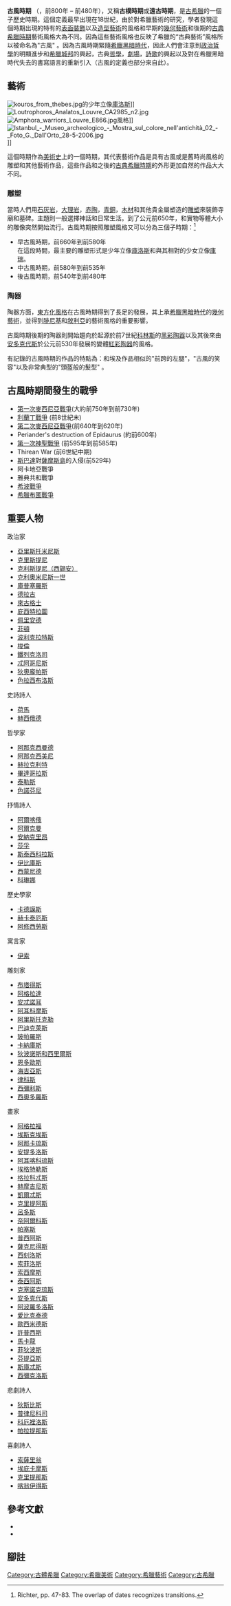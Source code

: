 {{希腊历史}}
'''古風時期''' （{{lang-en|Archaic Greece}}，前800年 – 前480年），又稱'''古樸時期'''或'''遠古時期'''，是[[古希臘|古希臘]]的一個子歷史時期。這個定義最早出現在18世紀，由於對希臘藝術的研究，學者發現這個時期出現的特有的[[裝飾藝術|表面裝飾]]以及[[造型藝術|造型藝術]]的風格和早期的[[幾何藝術|幾何藝術]]和後期的[[古典希臘時期|古典希臘時期]]藝術風格大為不同。因為這些藝術風格也反映了希臘的“古典藝術”風格所以被命名為"古風" 。因為古風時期緊隨[[希臘黑暗時代|希臘黑暗時代]]，因此人們會注意到[[政治哲學|政治哲學]]的明顯進步和[[希臘城邦|希臘城邦]]的興起，古典[[哲學|哲學]]，[[劇場_(藝術)|劇場]]，[[詩歌|詩歌]]的興起以及對在希臘黑暗時代失去的書寫語言的重新引入（古風的定義也部分來自此）。

==藝術==
[[Image:kouros_from_thebes.jpg|thumb]]的少年立像[[庫洛斯|庫洛斯]]]]
[[Image:Loutrophoros_Analatos_Louvre_CA2985_n2.jpg|thumb]]
[[Image:Amphora_warriors_Louvre_E866.jpg|thumb]]風格]]
[[Image:Istanbul_-_Museo_archeologico_-_Mostra_sul_colore_nell'antichità_02_-_Foto_G._Dall'Orto_28-5-2006.jpg|thumb]]]]

這個時期作為[[美術史|美術史]]上的一個時期，其代表藝術作品是具有古風或是舊時尚風格的雕塑和其他藝術作品，這些作品和之後的[[古典希臘時期|古典希臘時期]]的外形更加自然的作品大大不同。

===雕塑===
當時人們用[[石灰岩|石灰岩]]，[[大理岩|大理岩]]，[[赤陶|赤陶]]，[[青銅|青銅]]，[[木材|木材]]和其他貴金屬塑造的[[雕塑|雕塑]]來裝飾寺廟和墓碑。主題則一般選擇神話和日常生活。到了公元前650年，和實物等體大小的雕像突然開始流行。古風時期按照雕塑風格又可以分為三個子時期：<ref>Richter, pp. 47-83. The overlap of dates recognizes transitions.</ref>
* 早古風時期，前660年到前580年<br>在這段時間，最主要的雕塑形式是少年立像[[庫洛斯|庫洛斯]]和與其相對的少女立像[[庫瑞|庫瑞]]。
* 中古風時期，前580年到前535年
* 後古風時期，前540年到前480年

===陶器===
陶器方面，[[東方化時期|東方化風格]]在古風時期得到了長足的發展，其上承[[希臘黑暗時代|希臘黑暗時代]]的[[幾何藝術|幾何藝術]]，並得到[[腓尼基|腓尼基]]和[[敘利亞|敘利亞]]的藝術風格的重要影響。

古風時期後期的陶器則開始趨向於起源於前7世紀[[科林斯|科林斯]]的[[黑彩陶器|黑彩陶器]]以及其後來由[[安多克代斯|安多克代斯]]於公元前530年發展的變體[[紅彩陶器|紅彩陶器]]的風格。

有記錄的古風時期的作品的特點為：和埃及作品相似的"前跨的左腿"，"古風的笑容"以及非常典型的"頭盔般的髮型" 。

==古風時期間發生的戰爭==
* [[第一次麥西尼亞戰爭|第一次麥西尼亞戰爭]](大約前750年到前730年)
* [[利蘭丁戰爭|利蘭丁戰爭]] (前8世紀末)
* [[第二次麥西尼亞戰爭|第二次麥西尼亞戰爭]](前640年到620年)
* Periander's destruction of Epidaurus (約前600年)
* [[第一次神聖戰爭|第一次神聖戰爭]] (前595年到前585年)
* Thirean War (前6世紀中期)
* [[斯巴達|斯巴達]]對[[薩摩斯島|薩摩斯島]]的入侵(前529年)
* 阿卡地亞戰爭
* 雅典共和戰爭
* [[希波戰爭|希波戰爭]]
* [[希臘布匿戰爭|希臘布匿戰爭]]

{{clear}}

==重要人物==
{{colbegin|colwidth=20em}}
;政治家
* [[亞里斯托米尼斯|亞里斯托米尼斯]]
* [[克里斯提尼|克里斯提尼]]
* [[西錫安的克利斯提尼|克利斯提尼（西錫安）]]
* [[克利奧米尼斯一世|克利奧米尼斯一世]]
* [[庫普塞羅斯|庫普塞羅斯]]
* [[德拉古|德拉古]]
* [[來古格士|來古格士]]
* [[庇西特拉圖|庇西特拉圖]]
* [[佩里安德|佩里安德]]
* [[菲頓|菲頓]]
* [[波利克拉特斯|波利克拉特斯]]
* [[梭倫|梭倫]]
* [[鐵列克洛司|鐵列克洛司]]
* [[忒阿哥尼斯|忒阿哥尼斯]]
* [[斯巴達的狄奧龐帕斯|狄奧龐帕斯]]
* [[色拉西布洛斯|色拉西布洛斯]]

;史詩詩人
* [[荷馬|荷馬]]
* [[赫西俄德|赫西俄德]]

;哲學家
* [[阿那克西曼德|阿那克西曼德]]
* [[阿那克西美尼|阿那克西美尼]]
* [[赫拉克利特|赫拉克利特]]
* [[畢達哥拉斯|畢達哥拉斯]]
* [[泰勒斯|泰勒斯]]
* [[色諾芬尼|色諾芬尼]]

;抒情詩人
* [[米提林的阿爾喀俄|阿爾喀俄]]
* [[阿爾克曼|阿爾克曼]]
* [[安納克里昂|安納克里昂]]
* [[莎孚|莎孚]]
* [[斯泰西科拉斯|斯泰西科拉斯]]
* [[伊比庫斯|伊比庫斯]]
* [[西蒙尼德|西蒙尼德]]
* [[科琳娜_(抒情詩人)|科琳娜]]

;歷史學家
* [[米利都的卡德謨斯|卡德謨斯]]
* [[米利都的赫卡泰厄斯|赫卡泰厄斯]]
* [[阿修西勞斯|阿修西勞斯]]

;寓言家
* [[伊索|伊索]]

;雕刻家
* [[布塔得斯|布塔得斯]]
* [[阿格拉達|阿格拉達]]
* [[安忒諾耳|安忒諾耳]]
* [[阿耳科摩斯|阿耳科摩斯]]
* [[阿里斯托克勒|阿里斯托克勒]]
* [[馬格尼西亞的巴迪克萊斯|巴迪克萊斯]]
* [[玻帕羅斯|玻帕羅斯]]
* [[卡納庫斯|卡納庫斯]]
* [[狄波諾斯和西里爾斯|狄波諾斯和西里爾斯]]
* [[恩多歐斯|恩多歐斯]]
* [[雅典的海吉亞斯|海吉亞斯]]
* [[律科斯|律科斯]]
* [[西彌利斯|西彌利斯]]
* [[薩摩斯的西奧多羅斯|西奧多羅斯]]

;畫家
* [[阿格拉福|阿格拉福]]
* [[埃斯克埃斯|埃斯克埃斯]]
* [[阿那卡琉斯|阿那卡琉斯]]
* [[安提多洛斯|安提多洛斯]]
* [[阿耳喀科琉斯|阿耳喀科琉斯]]
* [[希墨拉的埃格特勒斯|埃格特勒斯]]
* [[格拉科忒斯|格拉科忒斯]]
* [[赫摩吉尼斯|赫摩吉尼斯]]
* [[凱爾忒斯|凱爾忒斯]]
* [[克里提阿斯|克里提阿斯]]
* [[呂多斯|呂多斯]]
* [[奈阿爾科斯|奈阿爾科斯]]
* [[帕塞斯|帕塞斯]]
* [[普西阿斯|普西阿斯]]
* [[薩克尼得斯|薩克尼得斯]]
* [[西刻洛斯|西刻洛斯]]
* [[索菲洛斯|索菲洛斯]]
* [[索西摩斯|索西摩斯]]
* [[泰西阿斯|泰西阿斯]]
* [[克塞諾克琉斯|克塞諾克琉斯]]
* [[安多克代斯|安多克代斯]]
* [[阿波羅多洛斯_(陶器畫家)|阿波羅多洛斯]]
* [[愛比克泰德|愛比克泰德]]
* [[歐西米德斯|歐西米德斯]]
* [[許普西斯|許普西斯]]
* [[馬卡龍|馬卡龍]]
* [[菲狄波斯|菲狄波斯]]
* [[芬提亞斯|芬提亞斯]]
* [[斯庫忒斯|斯庫忒斯]]
* [[西彌克洛斯|西彌克洛斯]]

;悲劇詩人
* [[狄斯比斯|狄斯比斯]]
* [[普律尼科司|普律尼科司]]
* [[科厄裡洛斯|科厄裡洛斯]]
* [[帕拉提那斯|帕拉提那斯]]

;喜劇詩人
* [[索薩里翁|索薩里翁]]
* [[埃庇卡摩斯|埃庇卡摩斯]]
* [[克里提那斯|克里提那斯]]
* [[喀翁伊得斯|喀翁伊得斯]]
{{colend}}

==參考文獻==
{{refbegin}}
*{{cite book|first=Gisela MA|last=Richter|authorlink=Gisela Richter|title=A Handbook of Greek Art: Third Edition Newly Revised|publisher=Phaidon Publishers Inc.|year=1963}}
*{{cite book|first=Anthony|last=Snodgrass|authorlink=Anthony Snodgrass|title=Archaic Greece: The Age of Experiment|publisher=JM Dent & Sons Ltd|location=London Melbourne Toronto|year=1980|isbn=9780520043732 }}
{{refend}}

== 腳註 ==
{{reflist}}

[[Category:古體希臘|Category:古體希臘]]
[[Category:希臘美術|Category:希臘美術]]
[[Category:希臘藝術|Category:希臘藝術]]
[[Category:古希臘|Category:古希臘]]
{{希腊专题}}
